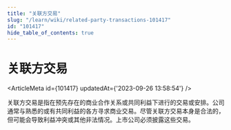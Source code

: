```yaml
---
title: "关联方交易"
slug: "/learn/wiki/related-party-transactions-101417"
id: "101417"
hide_table_of_contents: true
---
```



# 关联方交易

<ArticleMeta id={101417} updatedAt={'2023-09-26 13:58:54'} />
<div className='border-solid border-b border-t-0 my-4 border-[var(--ifm-color-gray-300)]' />

关联方交易是指在预先存在的商业合作关系或共同利益下进行的交易或安排。公司通常与熟悉的或有共同利益的各方寻求商业交易。尽管关联方交易本身是合法的，但可能会导致利益冲突或其他非法情况。上市公司必须披露这些交易。
